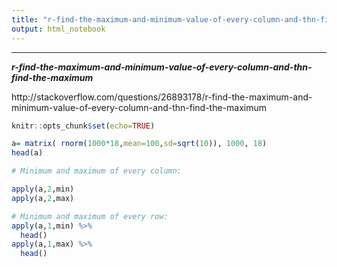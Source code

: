 ```yaml
---
title: "r-find-the-maximum-and-minimum-value-of-every-column-and-thn-find-the-maximum"
output: html_notebook
---
```


***
***r-find-the-maximum-and-minimum-value-of-every-column-and-thn-find-the-maximum***   

http://stackoverflow.com/questions/26893178/r-find-the-maximum-and-minimum-value-of-every-column-and-thn-find-the-maximum   

```r
knitr::opts_chunk$set(echo=TRUE)
```

```r
a= matrix( rnorm(1000*18,mean=100,sd=sqrt(10)), 1000, 18)
head(a)
```

```r
# Minimum and maximum of every column:

apply(a,2,min)
apply(a,2,max)

# Minimum and maximum of every row:
apply(a,1,min) %>% 
  head()
apply(a,1,max) %>% 
  head()

```

```r

```

```r

```

